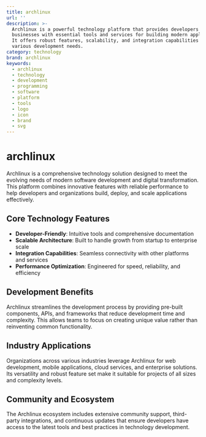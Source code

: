 ```yaml
---
title: archlinux
url: ''
description: >-
  Archlinux is a powerful technology platform that provides developers and
  businesses with essential tools and services for building modern applications.
  It offers robust features, scalability, and integration capabilities for
  various development needs.
category: technology
brand: archlinux
keywords:
  - archlinux
  - technology
  - development
  - programming
  - software
  - platform
  - tools
  - logo
  - icon
  - brand
  - svg
---
```


# archlinux

Archlinux is a comprehensive technology solution designed to meet the evolving needs of modern software development and digital transformation. This platform combines innovative features with reliable performance to help developers and organizations build, deploy, and scale applications effectively.

## Core Technology Features

- **Developer-Friendly**: Intuitive tools and comprehensive documentation
- **Scalable Architecture**: Built to handle growth from startup to enterprise scale
- **Integration Capabilities**: Seamless connectivity with other platforms and services
- **Performance Optimization**: Engineered for speed, reliability, and efficiency

## Development Benefits

Archlinux streamlines the development process by providing pre-built components, APIs, and frameworks that reduce development time and complexity. This allows teams to focus on creating unique value rather than reinventing common functionality.

## Industry Applications

Organizations across various industries leverage Archlinux for web development, mobile applications, cloud services, and enterprise solutions. Its versatility and robust feature set make it suitable for projects of all sizes and complexity levels.

## Community and Ecosystem

The Archlinux ecosystem includes extensive community support, third-party integrations, and continuous updates that ensure developers have access to the latest tools and best practices in technology development.
